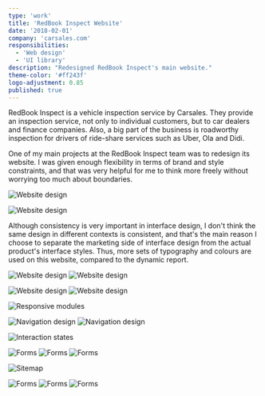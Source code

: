 ```yaml
---
type: 'work'
title: 'RedBook Inspect Website'
date: '2018-02-01'
company: 'carsales.com'
responsibilities:
  - 'Web design'
  - 'UI library'
description: "Redesigned RedBook Inspect's main website."
theme-color: '#ff243f'
logo-adjustment: 0.85
published: true
---
```



RedBook Inspect is a vehicle inspection service by Carsales. They provide an inspection service, not only to individual customers, but to car dealers and finance companies. Also, a big part of the business is roadworthy inspection for drivers of ride-share services such as Uber, Ola and Didi.

One of my main projects at the RedBook Inspect team was to redesign its website. I was given enough flexibility in terms of brand and style constraints, and that was very helpful for me to think more freely without worrying too much about boundaries.

<ImageContainer noCaption>

![Website design](works-rbi-website-00.jpg)

</ImageContainer>

<ImageContainer noCaption>

![Website design](works-rbi-website-01.jpg)

</ImageContainer>

Although consistency is very important in interface design, I don't think the same design in different contexts is consistent, and that's the main reason I choose to separate the marketing side of interface design from the actual product's interface styles. Thus, more sets of typography and colours are used on this website, compared to the dynamic report.


<ImageContainer grid={2} noCaption>

![Website design](works-rbi-website-02.jpg)
![Website design](works-rbi-website-04.jpg)

</ImageContainer>


<ImageContainer grid={2} noCaption blockCaption="Page designs">

![Website design](works-rbi-website-05.jpg)
![Website design](works-rbi-website-03.jpg)

</ImageContainer>

<ImageContainer>

![Responsive modules](works-rbi-website-responsive.png)

</ImageContainer>

<ImageContainer grid={2} noCaption blockCaption="Navigation design">

![Navigation design](works-rbi-website-nav-01.jpg)
![Navigation design](works-rbi-website-nav-02.jpg)

</ImageContainer>

<ImageContainer size="small">

![Interaction states](works-rbi-website-items.jpg)

</ImageContainer>

<ImageContainer grid={3} noCaption blockCaption="Forms design">

![Forms](works-rbi-website-forms-01.jpg)
![Forms](works-rbi-website-forms-02.jpg)
![Forms](works-rbi-website-forms-03.jpg)

</ImageContainer>

<ImageContainer>

![Sitemap](works-rbi-website-map.png)

</ImageContainer>

<ImageContainer grid={3} noCaption blockCaption="Wireframes in early stage">

![Forms](works-rbi-website-wf-01.png)
![Forms](works-rbi-website-wf-02.png)
![Forms](works-rbi-website-wf-03.png)

</ImageContainer>